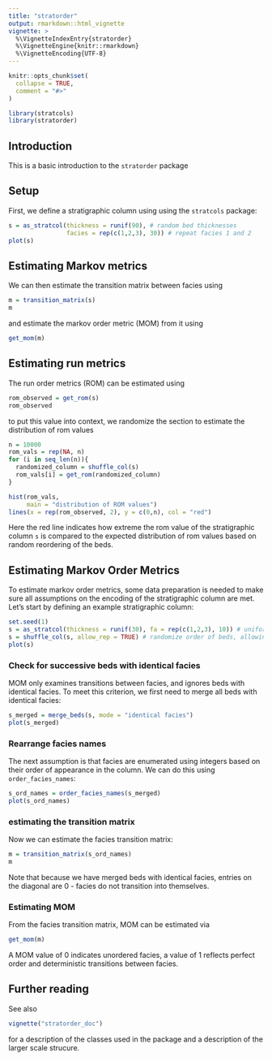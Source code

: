 ```yaml
---
title: "stratorder"
output: rmarkdown::html_vignette
vignette: >
  %\VignetteIndexEntry{stratorder}
  %\VignetteEngine{knitr::rmarkdown}
  %\VignetteEncoding{UTF-8}
---
```


```r
knitr::opts_chunk$set(
  collapse = TRUE,
  comment = "#>"
)
```

```r
library(stratcols)
library(stratorder)
```

## Introduction

This is a basic introduction to the `stratorder` package

## Setup

First, we define a stratigraphic column using using the `stratcols` package:

```r
s = as_stratcol(thickness = runif(90), # random bed thicknesses
                facies = rep(c(1,2,3), 30)) # repeat facies 1 and 2 
plot(s)
```

## Estimating Markov metrics

We can then estimate the transition matrix between facies using

```r
m = transition_matrix(s)
m
```
and estimate the markov order metric (MOM) from it using

```r
get_mom(m)
```
## Estimating run metrics

The run order metrics (ROM) can be estimated using

```r
rom_observed = get_rom(s)
rom_observed
```
to put this value into context, we randomize the section to estimate the distribution of rom values

```r
n = 10000
rom_vals = rep(NA, n)
for (i in seq_len(n)){
  randomized_column = shuffle_col(s)
  rom_vals[i] = get_rom(randomized_column)
}

hist(rom_vals,
     main = "distribution of ROM values")
lines(x = rep(rom_observed, 2), y = c(0,n), col = "red")
```
Here the red line indicates how extreme the rom value of the stratigraphic column `s` is compared to the expected distribution of rom values based on random reordering of the beds.

## Estimating Markov Order Metrics
To estimate markov order metrics, some data preparation is needed to make sure all assumptions on the encoding of the stratigraphic column are met. Let's start by defining an example stratigraphic column:

```r
set.seed(1)
s = as_stratcol(thickness = runif(30), fa = rep(c(1,2,3), 10)) # uniform bed thickness, ordered facies
s = shuffle_col(s, allow_rep = TRUE) # randomize order of beds, allowing  for repetitions
plot(s)

```

### Check for successive beds with identical facies

MOM only examines transitions between facies, and ignores beds with identical facies. To meet this criterion, we first need to merge all beds with identical facies:

```r
s_merged = merge_beds(s, mode = "identical facies")
plot(s_merged)
```
### Rearrange facies names

The next assumption is that facies are enumerated using integers based on their order of appearance in the column. We can do this using `order_facies_names`:

```r
s_ord_names = order_facies_names(s_merged)
plot(s_ord_names)
```
### estimating the transition matrix

Now we can estimate the facies transition matrix:

```r
m = transition_matrix(s_ord_names)
m
```

Note that because we have merged beds with identical facies, entries on the diagonal are 0 - facies do not transition into themselves.

### Estimating MOM 

From the facies transition matrix, MOM can be estimated via

```r
get_mom(m)
```
A MOM  value of 0 indicates unordered facies, a value of 1 reflects perfect order and deterministic transitions between facies.

## Further reading

See also

```r

vignette("stratorder_doc")

```

for a description of the classes used in the package and a description of the larger scale strucure.
